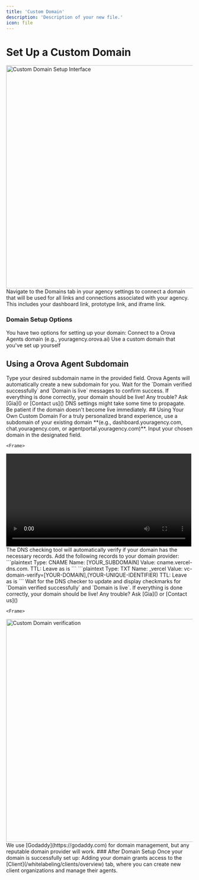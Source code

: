 ```yaml
---
title: 'Custom Domain'
description: 'Description of your new file.'
icon: file
---
```


# Set Up a Custom Domain
<Frame>
  <img src="/images/agency-domain-tab.png" alt="Custom Domain Setup Interface" width="600" class="rounded-md" />
</Frame>
Navigate to the Domains tab in your agency settings to connect a domain that will be used for all links and connections associated with your agency. This includes your dashboard link, prototype link, and iframe link.

### Domain Setup Options
You have two options for setting up your domain:
<CardGroup cols={2}>
  <Card title="Orova Agent Subdomain" icon="globe">
    Connect to a Orova Agents domain (e.g., youragency.orova.ai)
  </Card>
  <Card title="Custom Domain" icon="server">
    Use a custom domain that you've set up yourself
  </Card>
</CardGroup>
## Using a Orova Agent Subdomain
<Steps>
  <Step title="Enter Desired Name">
    Type your desired subdomain name in the provided field.
  </Step>
  <Step title="Automatic Creation">
    Orova Agents will automatically create a new subdomain for you.
  </Step>
  <Step title="Verification">
    Wait for the `Domain verified successfully` and `Domain is live` messages to confirm success.
  </Step>
  <Step title="Domain is Live" icon="party-horn">
    If everything is done correctly, your domain should be live! Any trouble? Ask [Gia]() or [Contact us]()
  </Step>
</Steps>
<Warning>
  DNS settings might take some time to propagate. Be patient if the domain doesn't become live immediately.
</Warning>
## Using Your Own Custom Domain
For a truly personalized brand experience, use a subdomain of your existing domain **(e.g., dashboard.youragency.com, chat.youragency.com, or agentportal.youragency.com)**.
<Steps>
  <Step title="Enter Domain">
    Input your chosen domain in the designated field.


    <Frame>
  <video src="/images/custom-domain-video.mp4" alt="Custom Domain verification" width="500" class="rounded-md" autoPlay loop />
</Frame>
  </Step>
  <Step title="DNS Check">
    The DNS checking tool will automatically verify if your domain has the necessary records.
  </Step>
  <Step title="Add DNS Records">
    Add the following records to your domain provider:
    <AccordionGroup>
      <Accordion title="CNAME Record">
        <CodeGroup>
          ```plaintext
          Type: CNAME
          Name: [YOUR_SUBDOMAIN]
          Value: cname.vercel-dns.com.
          TTL: Leave as is
          ```
        </CodeGroup>
      </Accordion>
      <Accordion title="TXT Record">
        <CodeGroup>
          ```plaintext
          Type: TXT
          Name: _vercel
          Value: vc-domain-verify=[YOUR-DOMAIN],(YOUR-UNIQUE-IDENTIFIER)
          TTL: Leave as is
          ```
        </CodeGroup>
      </Accordion>
    </AccordionGroup>
  </Step>
  <Step title="Verification">
    Wait for the DNS checker to update and display checkmarks for `Domain verified successfully` and `Domain is live`.
  </Step>
   <Step title="Domain is Live" icon="party-horn">
    If everything is done correctly, your domain should be live! Any trouble? Ask [Gia]() or [Contact us]()

    <Frame>
  <img src="/images/agency-verified-domain.png" alt="Custom Domain verification" width="600" class="rounded-md" />
</Frame>


  </Step>
</Steps>
<Tip>
  We use [Godaddy](https://godaddy.com) for domain management, but any reputable domain provider will work.
</Tip>
### After Domain Setup
Once your domain is successfully set up:
<Card title="Access Client Management" icon="users">
  Adding your domain grants access to the [Client](/whitelabeling/clients/overview) tab, where you can create new client organizations and manage their agents.
</Card>







